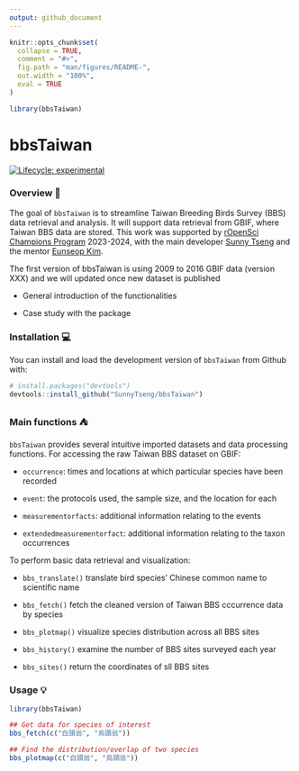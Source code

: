 ```yaml
---
output: github_document
---
```


<!-- README.md is generated from README.Rmd. Please edit that file -->

```r
knitr::opts_chunk$set(
  collapse = TRUE,
  comment = "#>",
  fig.path = "man/figures/README-",
  out.width = "100%",
  eval = TRUE
)

library(bbsTaiwan)
```

# bbsTaiwan

<!-- badges: start -->

[![Lifecycle: experimental](https://img.shields.io/badge/lifecycle-experimental-orange.svg)](https://lifecycle.r-lib.org/articles/stages.html#experimental)

<!-- badges: end -->

### Overview 📑

The goal of `bbsTaiwan` is to streamline Taiwan Breeding Birds Survey (BBS) data retrieval and analysis. It will support data retrieval from GBIF, where Taiwan BBS data are stored. This work was supported by [rOpenSci Champions Program](https://ropensci.org/champions/) 2023-2024, with the main developer [Sunny Tseng](https://sunnytseng.ca/) and the mentor [Eunseop Kim](https://ropensci.org/blog/2023/11/29/champions-program-mentors-2023/).

The first version of bbsTaiwan is using 2009 to 2016 GBIF data (version XXX) and we will updated once new dataset is published

-   General introduction of the functionalities

-   Case study with the package

### Installation 💻

You can install and load the development version of `bbsTaiwan` from Github with:

```r
# install.packages("devtools")
devtools::install_github("SunnyTseng/bbsTaiwan")
```

### Main functions ⛺

`bbsTaiwan` provides several intuitive imported datasets and data processing functions. For accessing the raw Taiwan BBS dataset on GBIF:

-   `occurrence`: times and locations at which particular species have been recorded

-   `event`: the protocols used, the sample size, and the location for each

-   `measurementorfacts`: additional information relating to the events

-   `extendedmeasurementorfact`: additional information relating to the taxon occurrences

To perform basic data retrieval and visualization:

-   `bbs_translate()` translate bird species' Chinese common name to scientific name

-   `bbs_fetch()` fetch the cleaned version of Taiwan BBS cccurrence data by species

-   `bbs_plotmap()` visualize species distribution across all BBS sites

-   `bbs_history()` examine the number of BBS sites surveyed each year

-   `bbs_sites()` return the coordinates of sll BBS sites

### Usage 💡

```r
library(bbsTaiwan)

## Get data for species of interest
bbs_fetch(c("白頭翁", "烏頭翁"))

## Find the distribution/overlap of two species
bbs_plotmap(c("白頭翁", "烏頭翁"))
```
